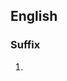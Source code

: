 {{also|logs|løgs}}

==English==

===Suffix===
{{head|en|noun plu
ral forms}}

# {{plural of|-log|lang=en}}